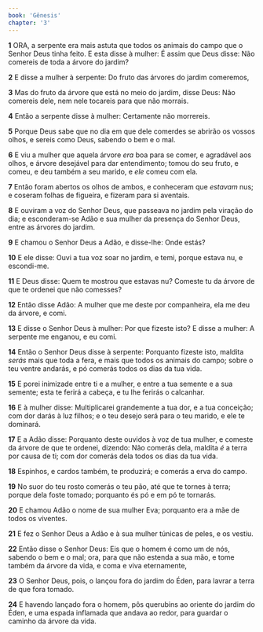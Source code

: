 ```yaml
---
book: 'Gênesis'
chapter: '3'
---
```


**1** ORA, a serpente era mais astuta que todos os animais do campo que o Senhor Deus tinha feito. E esta disse à mulher: É assim que Deus disse: Não comereis de toda a árvore do jardim?

**2** E disse a mulher à serpente: Do fruto das árvores do jardim comeremos,

**3** Mas do fruto da árvore que está no meio do jardim, disse Deus: Não comereis dele, nem nele tocareis para que não morrais.

**4** Então a serpente disse à mulher: Certamente não morrereis.

**5** Porque Deus sabe que no dia em que dele comerdes se abrirão os vossos olhos, e sereis como Deus, sabendo o bem e o mal.

**6** E viu a mulher que aquela árvore _era_ boa para se comer, e agradável aos olhos, e árvore desejável para dar entendimento; tomou do seu fruto, e comeu, e deu também a seu marido, e _ele_ comeu com ela.

**7** Então foram abertos os olhos de ambos, e conheceram que _estavam_ nus; e coseram folhas de figueira, e fizeram para si aventais.

**8** E ouviram a voz do Senhor Deus, que passeava no jardim pela viração do dia; e esconderam-se Adão e sua mulher da presença do Senhor Deus, entre as árvores do jardim.

**9** E chamou o Senhor Deus a Adão, e disse-lhe: Onde estás?

**10** E ele disse: Ouvi a tua voz soar no jardim, e temi, porque estava nu, e escondi-me.

**11** E Deus disse: Quem te mostrou que estavas nu? Comeste tu da árvore de que te ordenei que não comesses?

**12** Então disse Adão: A mulher que me deste por companheira, ela me deu da árvore, e comi.

**13** E disse o Senhor Deus à mulher: Por que fizeste isto? E disse a mulher: A serpente me enganou, e eu comi.

**14** Então o Senhor Deus disse à serpente: Porquanto fizeste isto, maldita _serás_ mais que toda a fera, e mais que todos os animais do campo; sobre o teu ventre andarás, e pó comerás todos os dias da tua vida.

**15** E porei inimizade entre ti e a mulher, e entre a tua semente e a sua semente; esta te ferirá a cabeça, e tu lhe ferirás o calcanhar.

**16** E à mulher disse: Multiplicarei grandemente a tua dor, e a tua conceição; com dor darás à luz filhos; e o teu desejo será para o teu marido, e ele te dominará.

**17** E a Adão disse: Porquanto deste ouvidos à voz de tua mulher, e comeste da árvore de que te ordenei, dizendo: Não comerás dela, maldita _é_ a terra por causa de ti; com dor comerás dela todos os dias da tua vida.

**18** Espinhos, e cardos também, te produzirá; e comerás a erva do campo.

**19** No suor do teu rosto comerás o teu pão, até que te tornes à terra; porque dela foste tomado; porquanto és pó e em pó te tornarás.

**20** E chamou Adão o nome de sua mulher Eva; porquanto era a mãe de todos os viventes.

**21** E fez o Senhor Deus a Adão e à sua mulher túnicas de peles, e os vestiu.

**22** Então disse o Senhor Deus: Eis que o homem é como um de nós, sabendo o bem e o mal; ora, para que não estenda a sua mão, e tome também da árvore da vida, e coma e viva eternamente,

**23** O Senhor Deus, pois, o lançou fora do jardim do Éden, para lavrar a terra de que fora tomado.

**24** E havendo lançado fora o homem, pôs querubins ao oriente do jardim do Éden, e uma espada inflamada que andava ao redor, para guardar o caminho da árvore da vida.
